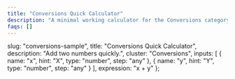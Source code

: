 ```yaml
---
title: "Conversions Quick Calculator"
description: "A minimal working calculator for the Conversions category."
faqs: []
---
```


<!-- Migrated from V035. Original file: conversions-sample.mdx -->


  slug: "conversions-sample",
  title: "Conversions Quick Calculator",
  description: "Add two numbers quickly.",
  cluster: "Conversions",
  inputs: [
    { name: "x", hint: "X", type: "number", step: "any" },
    { name: "y", hint: "Y", type: "number", step: "any" }
  ],
  expression: "x + y"
};

<Calculator schema={schema} />

